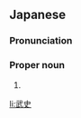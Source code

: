 ==Japanese==
{{ja-kanjitab|たけ|し}}

===Pronunciation===
{{ja-pron|たけし}}

===Proper noun===
{{ja-pos|proper|たけし}}

# {{given name|male|lang=ja|sort=たけし}}

[[li:武史]]